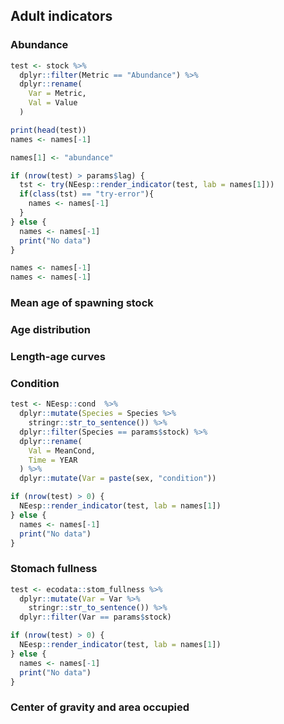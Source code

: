 ## Adult indicators

### Abundance
```r
test <- stock %>%
  dplyr::filter(Metric == "Abundance") %>%
  dplyr::rename(
    Var = Metric,
    Val = Value
  )
```

```r
print(head(test))
names <- names[-1]
```

```r
names[1] <- "abundance"

if (nrow(test) > params$lag) {
  tst <- try(NEesp::render_indicator(test, lab = names[1]))
  if(class(tst) == "try-error"){
    names <- names[-1]
  }
} else {
  names <- names[-1]
  print("No data")
}

names <- names[-1]
names <- names[-1]
```

### Mean age of spawning stock

### Age distribution

### Length-age curves

### Condition
```r
test <- NEesp::cond  %>%
  dplyr::mutate(Species = Species %>%
    stringr::str_to_sentence()) %>%
  dplyr::filter(Species == params$stock) %>%
  dplyr::rename(
    Val = MeanCond,
    Time = YEAR
  ) %>%
  dplyr::mutate(Var = paste(sex, "condition"))

if (nrow(test) > 0) {
  NEesp::render_indicator(test, lab = names[1])
} else {
  names <- names[-1]
  print("No data")
}
```

### Stomach fullness
```r
test <- ecodata::stom_fullness %>%
  dplyr::mutate(Var = Var %>%
    stringr::str_to_sentence()) %>%
  dplyr::filter(Var == params$stock)

if (nrow(test) > 0) {
  NEesp::render_indicator(test, lab = names[1])
} else {
  names <- names[-1]
  print("No data")
}
```

### Center of gravity and area occupied
